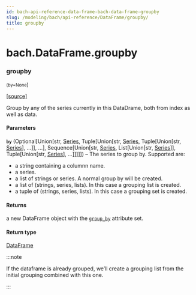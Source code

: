```yaml
---
id: bach-api-reference-data-frame-bach-data-frame-groupby
slug: /modeling/bach/api-reference/DataFrame/groupby/
title: groupby
---
```


# bach.DataFrame.groupby

<div className="method">

### <span className="name">groupby</span>

<small className="parameter-list">(<span className="parameter" id="by">by=None</span></small>)


&#8203;<span className="view-source">[[source]](https://github.com/objectiv/objectiv-analytics/blob/main/bach/bach/dataframe.py)</span>

<div className="content">

Group by any of the series currently in this DataDrame, both from index as well as data.


#### Parameters

**`by`** (Optional[Union[str, [Series](/modeling/bach/api-reference/Series/bach.Series.mdx), Tuple[Union[str, [Series](/modeling/bach/api-reference/Series/bach.Series.mdx), Tuple[Union[str, [Series](/modeling/bach/api-reference/Series/bach.Series.mdx)], ...]], ...], Sequence[Union[str, [Series](/modeling/bach/api-reference/Series/bach.Series.mdx), List[Union[str, [Series](/modeling/bach/api-reference/Series/bach.Series.mdx)]], Tuple[Union[str, [Series](/modeling/bach/api-reference/Series/bach.Series.mdx)], ...]]]]]) – The series to group by. Supported are:

* a string containing a columnn name.
* a series.
* a list of strings or series. A normal group by will be created.
* a list of (strings, series, lists). In this case a grouping list is created.
* a tuple of (strings, series, lists). In this case a grouping set is created.




#### Returns

a new DataFrame object with the [`group_by`](/modeling/bach/api-reference/DataFrame/bach.DataFrame.group_by.mdx) attribute set.



#### Return type

[DataFrame](/modeling/bach/api-reference/DataFrame/bach.DataFrame.mdx)


:::note

If the dataframe is already grouped, we’ll create a grouping list from the initial
grouping combined with this one.


:::


</div>


</div>
